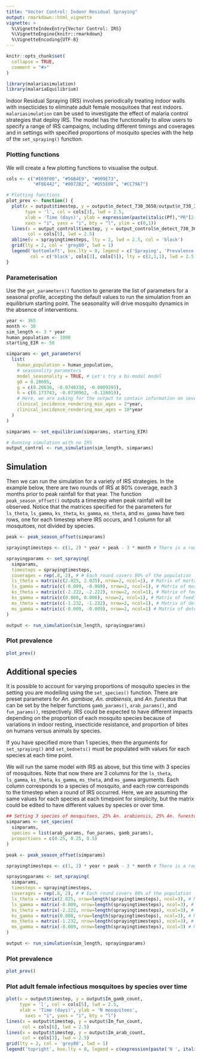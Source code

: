 ```yaml
---
title: "Vector Control: Indoor Residual Spraying"
output: rmarkdown::html_vignette
vignette: >
  %\VignetteIndexEntry{Vector Control: IRS}
  %\VignetteEngine{knitr::rmarkdown}
  %\VignetteEncoding{UTF-8}
---
```


```r
knitr::opts_chunk$set(
  collapse = TRUE,
  comment = "#>"
)
```

```r
library(malariasimulation)
library(malariaEquilibrium)
```

Indoor Residual Spraying (IRS) involves periodically treating indoor walls with insecticides to eliminate adult female mosquitoes that rest indoors. `malariasimulation` can be used to investigate the effect of malaria control strategies that deploy IRS. The model has the functionality to allow users to specify a range of IRS campaigns, including different timings and coverages and in settings with specified proportions of mosquito species with the help of the `set_spraying()` function. 

### Plotting functions
We will create a few plotting functions to visualise the output.
```r
cols <- c("#E69F00", "#56B4E9", "#009E73", 
          "#F0E442", "#0072B2", "#D55E00", "#CC79A7")

# Plotting functions
plot_prev <- function() {
  plot(x = output$timestep, y = output$n_detect_730_3650/output$n_730_3650, 
       type = 'l', col = cols[3], lwd = 2.5,
       xlab = 'Time (days)', ylab = expression(paste(italic(Pf),"PR"[2-10])),
       xaxs = "i", yaxs = "i", bty = "l", ylim = c(0,1))
  lines(x = output_control$timestep, y = output_control$n_detect_730_3650/output_control$n_730_3650,
        col = cols[5], lwd = 2.5)
  abline(v = sprayingtimesteps, lty = 2, lwd = 2.5, col = 'black')
  grid(lty = 2, col = 'grey80', lwd = 1)
  legend('bottomleft', box.lty = 0, legend = c('Spraying', 'Prevalence for IRS scenario','Prevalence for control scenario'),
         col = c('black', cols[3], cols[5]), lty = c(2,1,1), lwd = 2.5)
}
```

### Parameterisation 

Use the `get_parameters()` function to generate the list of parameters for a seasonal profile, accepting the default values to run the simulation from an equilibrium starting point. The seasonality will drive mosquito dynamics in the absence of interventions. 

```r
year <- 365
month <- 30
sim_length <- 3 * year
human_population <- 1000
starting_EIR <- 50

simparams <- get_parameters(
  list(
    human_population = human_population,
    # seasonality parameters
    model_seasonality = TRUE, # Let's try a bi-modal model
    g0 = 0.28605,
    g = c(0.20636, -0.0740318, -0.0009293),
    h = c(0.173743, -0.0730962, -0.116019),
    # Here, we are asking for the output to contain information on severe incidence in children 2-10 years old.
    clinical_incidence_rendering_min_ages = 2*year,
    clinical_incidence_rendering_max_ages = 10*year
  )
)

simparams <- set_equilibrium(simparams, starting_EIR)

# Running simulation with no IRS
output_control <- run_simulation(sim_length, simparams)
```
  
## Simulation 

Then we can run the simulation for a variety of IRS strategies. In the example below, there are two rounds of IRS at 80% coverage, each 3 months prior to peak rainfall for that year. The function `peak_season_offset()` outputs a timestep when peak rainfall will be observed. Notice that the matrices specified for the parameters for `ls_theta`, `ls_gamma`, `ks_theta`, `ks_gamma`, `ms_theta`, and `ms_gamma` have two rows, one for each timestep where IRS occurs, and 1 column for all mosquitoes, not divided by species.

```r
peak <- peak_season_offset(simparams)

sprayingtimesteps <- c(1, 2) * year + peak - 3 * month # There is a round of IRS in the 1st and second year 3 months prior to peak transmission.

sprayingparams <- set_spraying(
  simparams,
  timesteps = sprayingtimesteps,
  coverages = rep(.8, 2), # # Each round covers 80% of the population 
  ls_theta = matrix(c(2.025, 2.025), nrow=2, ncol=1), # Matrix of mortality parameters
  ls_gamma = matrix(c(-0.009, -0.009), nrow=2, ncol=1), # Matrix of mortality parameters per timestep
  ks_theta = matrix(c(-2.222, -2.222), nrow=2, ncol=1), # Matrix of feeding success parameters
  ks_gamma = matrix(c(0.008, 0.008), nrow=2, ncol=1), # Matrix of feeding success parameters per timestep
  ms_theta = matrix(c(-1.232, -1.232), nrow=2, ncol=1), # Matrix of deterrence parameters
  ms_gamma = matrix(c(-0.009, -0.009), nrow=2, ncol=1) # Matrix of deterrence parameters per timestep
)

output <- run_simulation(sim_length, sprayingparams)
```


### Plot prevalence
```r
plot_prev()
```

## Additional species 
It is possible to account for varying proportions of mosquito species in the setting you are modelling using the `set_species()` function. There are preset parameters for *An. gambiae*, *An. arabiensis*, and *An. funestus* that can be set by the helper functions `gamb_params()`, `arab_params()`, and `fun_params()`, respectively. IRS could be expected to have different impacts depending on the proportion of each mosquito species because of variations in indoor resting, insecticide resistance, and proportion of bites on humans versus animals by species.

If you have specified more than 1 species, then the arguments for `set_spraying()` and `set_bednets()` must be populated with values for each species at each time point. 

We will run the same model with IRS as above, but this time with 3 species of mosquitoes. Note that now there are 3 columns for the `ls_theta`, `ls_gamma`, `ks_theta`, `ks_gamma`, `ms_theta`, and `ms_gamma` arguments. Each column corresponds to a species of mosquito, and each row corresponds to the timestep when a round of IRS occurred. Here, we are assuming the same values for each species at each timepoint for simplicity, but the matrix could be edited to have different values by species or over time. 

```r
## Setting 3 species of mosquitoes, 25% An. arabiensis, 25% An. funestus, and 50% An. gambiae
simparams <- set_species(
  simparams, 
  species = list(arab_params, fun_params, gamb_params),
  proportions = c(0.25, 0.25, 0.5)
)

peak <- peak_season_offset(simparams)

sprayingtimesteps <- c(1, 2) * year + peak - 3 * month # There is a round of IRS in the 1st and second year 3 months prior to peak transmission.

sprayingparams <- set_spraying(
  simparams,
  timesteps = sprayingtimesteps,
  coverages = rep(.8, 2), # # Each round covers 80% of the population 
  ls_theta = matrix(2.025, nrow=length(sprayingtimesteps), ncol=3), # Matrix of mortality parameters per timestep; nrows=length(timesteps), ncols=length(species) 
  ls_gamma = matrix(-0.009, nrow=length(sprayingtimesteps), ncol=3), # Matrix of mortality parameters per timestep
  ks_theta = matrix(-2.222, nrow=length(sprayingtimesteps), ncol=3), # Matrix of feeding success parameters per timestep
  ks_gamma = matrix(0.008, nrow=length(sprayingtimesteps), ncol=3), # Matrix of feeding success parametersper timestep
  ms_theta = matrix(-1.232, nrow=length(sprayingtimesteps), ncol=3), # Matrix of deterrence parameters per timestep
  ms_gamma = matrix(-0.009, nrow=length(sprayingtimesteps), ncol=3) # Matrix of deterrence parameters per timestep
)

output <- run_simulation(sim_length, sprayingparams)
```

### Plot prevalence
```r
plot_prev()
```

### Plot adult female infectious mosquitoes by species over time
```r
plot(x = output$timestep, y = output$Im_gamb_count,
     type = 'l', col = cols[5], lwd = 2.5,
     xlab = 'Time (days)', ylab = 'N mosquitoes',
       xaxs = "i", yaxs = "i", bty = "l")
lines(x = output$timestep, y = output$Im_fun_count,
      col = cols[6], lwd = 2.5)
lines(x = output$timestep, y = output$Im_arab_count,
      col = cols[3], lwd = 2.5)
grid(lty = 2, col = 'grey80', lwd = 1)
legend('topright', box.lty = 0, legend = c(expression(paste('N ', italic('An. gambiae'))), expression(paste('N ', italic('An. funestus'))),expression(paste('N ', italic('An. arabiensis')))), col = c(cols[5], cols[6], cols[3]), lty = c(1,1,1), lwd = 2.5)
```

